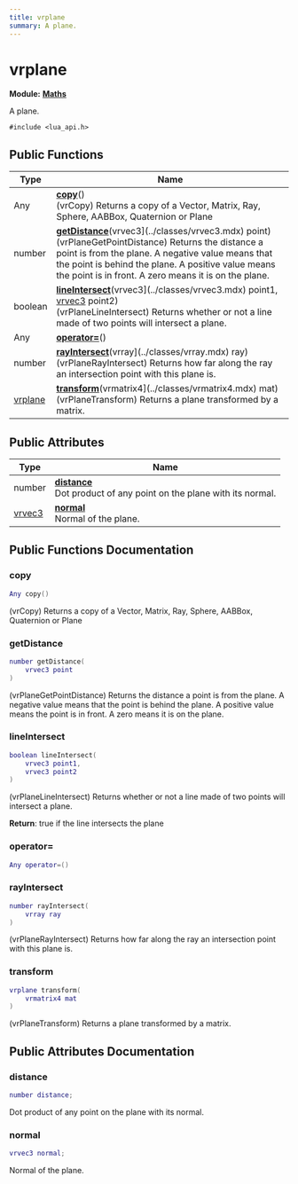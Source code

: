 ```yaml
---
title: vrplane
summary: A plane. 
---
```


# vrplane

**Module:** **[Maths](../modules/maths.mdx)**

A plane. 

`#include <lua_api.h>`

## Public Functions

| Type           | Name           |
| -------------- | -------------- |
| Any | **[copy](#copy)**()<br />(vrCopy) Returns a copy of a Vector, Matrix, Ray, Sphere, AABBox, Quaternion or Plane  |
| number | **[getDistance](#getdistance)**(vrvec3](../classes/vrvec3.mdx) point)<br />(vrPlaneGetPointDistance) Returns the distance a point is from the plane. A negative value means that the point is behind the plane. A positive value means the point is in front. A zero means it is on the plane.  |
| boolean | **[lineIntersect](#lineintersect)**(vrvec3](../classes/vrvec3.mdx) point1, [vrvec3](../classes/vrvec3.mdx) point2)<br />(vrPlaneLineIntersect) Returns whether or not a line made of two points will intersect a plane.  |
| Any | **[operator=](#operator)**() |
| number | **[rayIntersect](#rayintersect)**(vrray](../classes/vrray.mdx) ray)<br />(vrPlaneRayIntersect) Returns how far along the ray an intersection point with this plane is.  |
| [vrplane](../classes/vrplane.mdx) | **[transform](#transform)**(vrmatrix4](../classes/vrmatrix4.mdx) mat)<br />(vrPlaneTransform) Returns a plane transformed by a matrix.  |

## Public Attributes

| Type           | Name           |
| -------------- | -------------- |
| number | **[distance](#distance)** <br />Dot product of any point on the plane with its normal.  |
| [vrvec3](../classes/vrvec3.mdx) | **[normal](#normal)** <br />Normal of the plane.  |

## Public Functions Documentation

### copy

```lua
Any copy()
```

(vrCopy) Returns a copy of a Vector, Matrix, Ray, Sphere, AABBox, Quaternion or Plane 

### getDistance

```lua
number getDistance(
    vrvec3 point
)
```

(vrPlaneGetPointDistance) Returns the distance a point is from the plane. A negative value means that the point is behind the plane. A positive value means the point is in front. A zero means it is on the plane. 

### lineIntersect

```lua
boolean lineIntersect(
    vrvec3 point1,
    vrvec3 point2
)
```

(vrPlaneLineIntersect) Returns whether or not a line made of two points will intersect a plane. 

**Return**: true if the line intersects the plane 

### operator=

```lua
Any operator=()
```

### rayIntersect

```lua
number rayIntersect(
    vrray ray
)
```

(vrPlaneRayIntersect) Returns how far along the ray an intersection point with this plane is. 

### transform

```lua
vrplane transform(
    vrmatrix4 mat
)
```

(vrPlaneTransform) Returns a plane transformed by a matrix. 

## Public Attributes Documentation

### distance

```lua
number distance;
```

Dot product of any point on the plane with its normal. 

### normal

```lua
vrvec3 normal;
```

Normal of the plane. 
